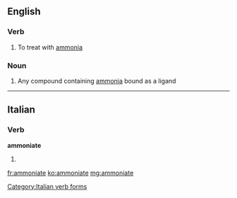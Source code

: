 ==English==

===Verb===
{{en-verb|ammoniat|ing}}

# To treat with [[ammonia]]

===Noun===
{{en-noun}}

# {{inorganic chemistry}} Any compound containing [[ammonia]] bound as a ligand

----

==Italian==

===Verb===
'''ammoniate'''

# {{conjugation of|ammonire||2|p|pres|sub|lang=it}}

[[Category:Italian verb forms]]

[[fr:ammoniate]]
[[ko:ammoniate]]
[[mg:ammoniate]]